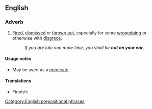 ==English==

===Adverb===
{{head|en|adverb}}

# {{label|en|idiomatic}} [[fired|Fired]], [[dismissed]] or [[throw out|thrown out]], especially for some [[wrongdoing]] or otherwise with [[disgrace]].
#: ''If you are late one more time, you shall be '''out on your ear'''.''

====Usage notes====
* May be used as a [[predicate]].

====Translations====
{{trans-top|fired, dismissed}}
* Finnish: {{t+|fi|erotettu}}
{{trans-mid}}
{{trans-bottom}}

[[Category:English prepositional phrases]]